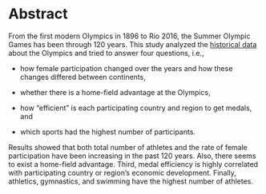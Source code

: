 # Abstract{-}

From the first modern Olympics in 1896 to Rio 2016, the Summer Olympic Games has been through 120 years. This study analyzed the [historical data](https://github.com/rgriff23/Olympic_history) about the Olympics and tried to answer four questions, i.e., 

- how female participation changed over the years and how these changes differed between continents,

- whether there is a home-field advantage at the Olympics,

- how "efficient" is each participating country and region to get medals, and

- which sports had the highest number of participants. 

Results showed that both total number of athletes and the rate of female participation have been increasing in the past 120 years. Also, there seems to exist a home-field advantage. Third, medal efficiency is highly correlated with participating country or region's economic development. Finally, athletics, gymnastics, and swimming have the highest number of athletes.
